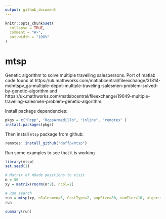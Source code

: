 ```yaml
---
output: github_document
---
```


<!-- README.md is generated from README.Rmd. Please edit that file -->

```r
knitr::opts_chunk$set(
  collapse = TRUE,
  comment = "#>",
  out.width = "100%"
)
```


# mtsp
Genetic algorithm to solve multiple travelling salespersons. Port of matlab code found at https://uk.mathworks.com/matlabcentral/fileexchange/31814-mdmtspv_ga-multiple-depot-multiple-traveling-salesmen-problem-solved-by-genetic-algorithm and https://uk.mathworks.com/matlabcentral/fileexchange/19049-multiple-traveling-salesmen-problem-genetic-algorithm.


Install package dependencies:

```r
pkgs = c("Rcpp", "RcppArmadillo", "inline", "remotes" )
install.packages(pkgs)
```

Then install `mtsp` package from github:

```r
remotes::install_github("daffp/mtsp")
```

Run some examples to see that it is working

```r
library(mtsp)
set.seed(1)

# Matrix of n9ode positions to visit
n = 50
xy = matrix(rnorm(n*2), ncol=2)

# Run search
run = mtsp(xy, nSalesmen=5, CostType=2, popSize=80, numIter=10, algorithm="mtsp_ga", return_all=TRUE)
run

summary(run)
```